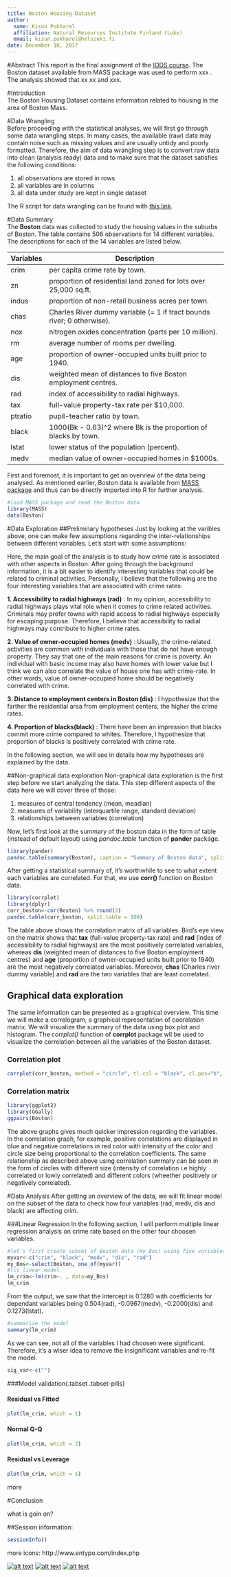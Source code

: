 ```yaml
---
title: Boston Housing Dataset
author: 
  name: Kisun Pokharel
  affiliation: Natural Resources Institute Finland (Luke)
  email: kisun.pokharel@helsinki.fi
date: December 18, 2017
---  
```



#Abstract
This report is the final assignment of the [IODS course](https://wiki.helsinki.fi/display/SocStats/Introduction+to+Open+Data+Science%2C+spring+2017). The Boston dataset available from MASS package was used to perform xxx . The analysis showed that xx xx and xxx. 


#Introduction  
The Boston Housing Dataset contains information related to housing in the area of Boston Mass.

#Data Wrangling  
Before proceeding with the statistical analyses, we will first go through some data wrangling steps. In many cases, the available (raw) data may contain noise such as missing values and are usually untidy and poorly formatted. Therefore, the aim of data wrangling step is to convert raw data into clean (analysis ready) data and to make sure that the dataset satisfies the following conditions: 

1. all observations are stored in rows
2. all variables are in columns
3. all data under study are kept in single dataset


The R script for data wrangling can be found with [this link](https://github.com/kisun/IODS-final/blob/master/data/create_boston.R).


#Data Summary  
The **Boston** data was collected to study the housing values in the suburbs of Boston. The table contains 506 observations for 14 different variables. The descriptions for each of the 14 variables are listed below.

Variables | Description
--------- | -----------------------------------------------------------------
crim | per capita crime rate by town.
zn | proportion of residential land zoned for lots over 25,000 sq.ft.
indus | proportion of non-retail business acres per town.
chas | Charles River dummy variable (= 1 if tract bounds river; 0 otherwise).
nox | nitrogen oxides concentration (parts per 10 million).
rm | average number of rooms per dwelling.
age | proportion of owner-occupied units built prior to 1940.
dis | weighted mean of distances to five Boston employment centres.
rad | index of accessibility to radial highways.
tax | full-value property-tax rate per \$10,000.
ptratio | pupil-teacher ratio by town.
black | 1000(Bk - 0.63)^2 where Bk is the proportion of blacks by town.
lstat | lower status of the population (percent).
medv | median value of owner-occupied homes in \$1000s.


First and foremost, it is important to get an overview of the data being analysed. As mentioned earlier, Boston data is available from [MASS package](https://cran.r-project.org/web/packages/MASS/index.html) and thus can be directly imported into R for further analysis.

```r
#load MASS package and read the Boston data
library(MASS)
data(Boston)
```

#Data Exploration
##Preliminary hypotheses
Just by looking at the varibles above, one can make few assumptions regarding the inter-relationships between different variables. Let's start with some assumptions:

Here, the main goal of the analysis is to study how crime rate is associated with other aspects in Boston. After going through the background information, it is a bit easier to identify interesting variables that could be related to criminal activities. Personally, I believe that the following are the four interesting variables that are associated with crime rates:  

**1. Accessibility to radial highways (rad)** : In my opinion, accessibility to radial highways plays vital role when it comes to crime related activities. Criminals may prefer towns with rapid access to radial highways especially for escaping purpose. Therefore, I believe that accessibility to radial highways may contribute to higher crime rates.  

**2. Value of owner-occupied homes (medv)** : Usually, the crime-related activities are common with individuals with those that do not have enough property. They say that one of the main reasons for crime is poverty. An individual with basic income may also have homes with lower value but I think we can also correlate the value of house one has with crime-rate. In other words, value of owner-occupied home should be negatively correlated with crime.

**3. Distance to employment centers in Boston (dis)** : I hypothesize that the farther the residential area from employment centers, the higher the crime rates. 

**4. Proportion of blacks(black)** : There have been an impression that blacks commit more crime compared to whites. Therefore, I hypothesize that proportion of blacks is positively correlated with crime rate.



In the following section, we will see in details how my hypotheses are explained by the data.


##Non-graphical data exploration
Non-graphical data exploration is the first step before we start analyzing the data. This step different aspects of the data here we will cover three of those:

1. measures of central tendency (mean, meadian)
2. measures of variability (interquartile range, standard deviation)
3. relationships between variables (correlation)

Now, let's first look at the summary of the boston data in the form of table (instead of default layout) using *pandoc.table* function of **pander** package. 

```r
library(pander)
pandoc.table(summary(Boston), caption = "Summary of Boston data", split.table = 100)
```
After getting a statistical summary of, it's worthwhile to see to what extent each variables are correlated. For that, we use **corr()** function on Boston data. 

```r
library(corrplot)
library(dplyr)
corr_boston<-cor(Boston) %>% round(2)
pandoc.table(corr_boston, split.table = 100)
```

The table above shows the correlation matrix of all variables. Bird's eye view on the matrix shows that **tax** (full-value property-tax rate) and **rad** (index of accessibility to radial highways) are the most positively correlated variables, whereas **dis** (weighted mean of distances to five Boston employment centres) and **age** (proportion of owner-occupied units built prior to 1940) are the most negatively correlated variables. Moreover, **chas** (Charles river dummy variable) and **rad** are the two variables that are least correlated.

## Graphical data exploration{.tabset .tabset-pills}

The same information can be presented as a graphical overview. This time we will make a correlogram, a graphical representation of coorelation matrix. We will visualize the summary of the data using box plot and histogram. The *corrplot()* function of **corrplot** package wll be used to visualize the correlation between all the variables of the Boston dataset.


### Correlation plot
```r
corrplot(corr_boston, method = "circle", tl.col = "black", cl.pos="b", tl.pos = "d", type = "upper" , tl.cex = 0.9 )
```

### Correlation matrix
```r
library(ggplot2)
library(GGally)
ggpairs(Boston)
```


The above graphs gives much quicker impression regarding the variables. In the correlation graph, for example, positive correlations are displayed in blue and negative correlations in red color with intensity of the color and circle size being proportional to the correlation coefficients. The same relationship as described above using correlation summary can be seen in the form of circles with different size (intensity of correlation i.e highly correlated or lowly correlated) and different colors (wheether positively or negatively correlated).

#Data Analysis
After getting an overview of the data, we will fit linear model on  the subset of the data to check how four variables (rad, medv, dis and black) are affecting crim. 


###Linear Regression 
In the following section, I will perform multiple linear regression analysis on crime rate based on the other four choosen variables.
```r
#let's first create subset of Boston data (my_Bos) using five variables kept in (my_var)
myvar<-c("crim", "black", "medv", "dis", "rad")
my_Bos<-select(Boston, one_of(myvar))
#fit linear model
lm_crim<-lm(crim~. , data=my_Bos)
lm_crim
```
From the output, we saw that the intercept is 0.1280 with coefficients for dependant variables being 0.504(rad), -0.0967(medv), -0.2000(dis) and 0.1273(lstat). 

```r
#summarize the model
summary(lm_crim)
```
As we can see, not all of the variables I had choosen were significant. Therefore, it's a wiser idea to remove the insignificant variables and re-fit the model.
```r
sig_var<-c("")
```

###Model validation{.tabset .tabset-pills}

#### Residual vs Fitted
```r
plot(lm_crim, which = 1)
```

#### Normal Q-Q
```r
plot(lm_crim, which = 2)
```

#### Residual vs Leverage
```r
plot(lm_crim, which = 5)
```



more

#Conclusion  

what is goin on?

##Session information:

```r
sessionInfo()
```

more icons: http://www.entypo.com/index.php

[![alt text][1.1]][1]
[![alt text][2.1]][2]
[![alt text][3.1]][3]


[1.1]: http://i.imgur.com/tXSoThF.png (Twitter)
[2.1]: http://i.imgur.com/P3YfQoD.png (Facebook)
[3.1]: http://i.imgur.com/0o48UoR.png (Github)

[1]: http://www.twitter.com/kisunpokharel
[2]: http://www.facebook.com/pokharel.kisun
[3]: http://www.github.com/kisun
